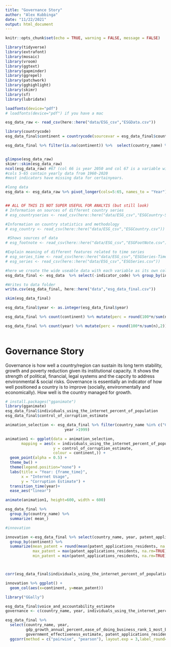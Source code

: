 ```yaml
---
title: "Governance Story"
author: "Alex Kubbinga"
date: "11/22/2021"
output: html_document
---
```



```r
knitr::opts_chunk$set(echo = TRUE, warning = FALSE, message = FALSE)
```



```r
library(tidyverse)
library(extrafont)
library(mosaic)
library(vroom)
library(ggtext)
library(gapminder)
library(ggrepel)
library(patchwork)
library(gghighlight)
library(skimr)
library(sf)
library(lubridate)

loadfonts(device="pdf")
# loadfonts(device="pdf") if you have a mac
```

```r


esg_data_raw <- read_csv(here::here("data/ESG_csv","ESGData.csv"))

library(countrycode)
esg_data_final$continent = countrycode(sourcevar = esg_data_final$country_name,origin = "country.name",destination = "continent")

esg_data_final %>% filter(is.na(continent)) %>%  select(country_name) %>% unique()


glimpse(esg_data_raw)
skimr::skim(esg_data_raw)
ncol(esg_data_raw) #67 (col 66 is year 2050 and col 67 is a variable with no information names X67)
#cols 5-65 contain yearly data from 1960-2020
#most indicators have missing data for certainyears. 

#long data 
esg_data <- esg_data_raw %>% pivot_longer(cols=5:65, names_to = "Year") %>% select(-`2050`,-`X67`) %>% janitor::clean_names()


## ALL OF THIS IS NOT SUPER USEFUL FOR ANALYIS (but still look)
# Information on sources of different country series
# esg_countryseries <- read_csv(here::here("data/ESG_csv","ESGCountry-Series.csv"))

#Information on country statistics and methodology
# esg_country <- read_csv(here::here("data/ESG_csv","ESGCountry.csv"))

 #Shows sources of data
# esg_footnote <- read_csv(here::here("data/ESG_csv","ESGFootNote.csv"))

#Explain meaning of different features related to time series
# esg_series_time <- read_csv(here::here("data/ESG_csv","ESGSeries-Time.csv"))
# esg_series <- read_csv(here::here("data/ESG_csv","ESGSeries.csv"))

```   


```r



#here we create the wide useable data with each variable as its own column
esg_data_final <- esg_data  %>% select(-indicator_code) %>% group_by(indicator_name) %>% pivot_wider(names_from = indicator_name, values_from = value) %>% janitor::clean_names()

#Writes to data folder
write.csv(esg_data_final, here::here("data","esg_data_final.csv"))

skim(esg_data_final)

esg_data_final$year <- as.integer(esg_data_final$year)

esg_data_final %>% count(continent) %>% mutate(perc = round(100*n/sum(n),2))

esg_data_final %>% count(year) %>% mutate(perc = round(100*n/sum(n),2))
  
```

# Governance Story

Governance is how well a country/region can sustain its long term stability, growth and poverty reduction given its institutional capacity. It shows the strength of political, financial, legal systems and the capcity to address environmental & social risks. Governance is essentially an indicator of how well positioned a country is to improve (socially, environmentally and economically). How well is the country managed for growth.


```r
# install.packages("gganimate")
library(gganimate)
esg_data_final$individuals_using_the_internet_percent_of_population
esg_data_final$control_of_corruption_estimate

animation_selection <- esg_data_final %>% filter(country_name %in% c("China","United Kingdom","India","United States","South Africa"),
                          year >1999)

animation1 <- ggplot(data = animation_selection,
       mapping = aes(x = individuals_using_the_internet_percent_of_population,
                     y = control_of_corruption_estimate,
                     colour = continent,)) +
  geom_point(alpha = 0.5) +
  theme_bw() +
  theme(legend.position="none") +
  labs(title = "Year: {frame_time}", 
       x = "Internet Usage", 
       y = "Corruption Estimate") +    
  transition_time(year)+
  ease_aes("linear")

animate(animation1, height=600, width = 600)
```

```r
esg_data_final %>% 
  group_by(country_name) %>% 
  summarize( mean_)

#innovation

innovation <-esg_data_final %>% select(country_name, year, patent_applications_residents, research_and_development_expenditure_percent_of_gdp,scientific_and_technical_journal_articles, continent) %>% 
  group_by(continent) %>% 
  summarize(mean_patent = round(mean(patent_applications_residents, na.rm=TRUE),2),
            max_patent = max(patent_applications_residents, na.rm=TRUE),
            min_patent = min(patent_applications_residents, na.rm=TRUE))



corr(esg_data_final$individuals_using_the_internet_percent_of_population)

innovation %>% ggplot() +
  geom_col(aes(x=continent, y=mean_patent))
```

```r
library("GGally")

esg_data_final$voice_and_accountability_estimate
governance <- c(country_name, year, individuals_using_the_internet_percent_of_population,gdp_growth_annual_percent )

esg_data_final %>% 
  select(country_name, year,
         gdp_growth_annual_percent,ease_of_doing_business_rank_1_most_business_friendly_regulations,
         government_effectiveness_estimate, patent_applications_residents, political_stability_and_absence_of_violence_terrorism_estimate, school_enrollment_primary_percent_gross, strength_of_legal_rights_index_0_weak_to_12_strong, voice_and_accountability_estimate, individuals_using_the_internet_percent_of_population) %>% #keep Y variable last
  ggcorr(method = c("pairwise", "pearson"), layout.exp = 3,label_round=2, label = TRUE,label_size = 2,hjust = 1)


```

